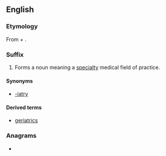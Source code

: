 ==English==

===Etymology===
From {{bor|en|grc|ἰατρός||doctor}} + {{m|en|-ics}}.

===Suffix===
{{en-suffix}}

# Forms a noun meaning a [[specialty]] medical field of practice.

====Synonyms====
* [[-iatry]]

====Derived terms====
{{suffixsee|en}}
* [[geriatrics]]

===Anagrams===
* {{anagrams|en|ICRISAT|satiric}}